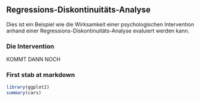 ## Regressions-Diskontinuitäts-Analyse

Dies ist ein Beispiel wie die Wirksamkeit einer psychologischen Intervention anhand einer Regressions-Diskontinuitäts-Analyse evaluiert werden kann.

### Die Intervention

KOMMT DANN NOCH

### First stab at markdown

```r
library(ggplot2)
summary(cars)
```
